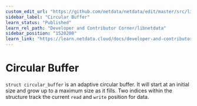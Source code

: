 ```yaml
---
custom_edit_url: "https://github.com/netdata/netdata/edit/master/src/libnetdata/circular_buffer/README.md"
sidebar_label: "Circular Buffer"
learn_status: "Published"
learn_rel_path: "Developer and Contributor Corner/libnetdata"
sidebar_position: "1520200"
learn_link: "https://learn.netdata.cloud/docs/developer-and-contributor-corner/libnetdata/circular-buffer"
---
```



# Circular Buffer

`struct circular_buffer` is an adaptive circular buffer. It will start at an initial size
and grow up to a maximum size as it fills. Two indices within the structure track the current
`read` and `write` position for data.

